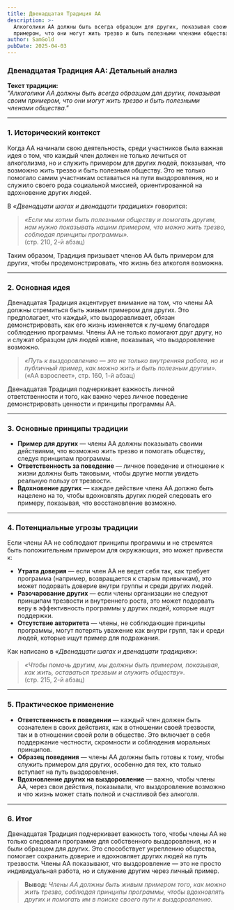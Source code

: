 ```yaml
---
title: Двенадцатая Традиция АА
description: >-
  Алкоголики АА должны быть всегда образцом для других, показывая своим
  примером, что они могут жить трезво и быть полезными членами общества.
author: SamGold
pubDate: 2025-04-03
---
```

### **Двенадцатая Традиция АА: Детальный анализ**

**Текст традиции:**\
*"Алкоголики АА должны быть всегда образцом для других, показывая своим примером, что они могут жить трезво и быть полезными членами общества."*

---

### **1. Исторический контекст**

Когда АА начинали свою деятельность, среди участников была важная идея о том, что каждый член должен не только лечиться от алкоголизма, но и служить примером для других людей, показывая, что возможно жить трезво и быть полезным обществу. Это не только помогало самим участникам оставаться на пути выздоровления, но и служило своего рода социальной миссией, ориентированной на вдохновение других людей.

В *«Двенадцати шагах и двенадцати традициях»* говорится:

> *«Если мы хотим быть полезными обществу и помогать другим, нам нужно показывать нашим примером, что можно жить трезво, соблюдая принципы программы».*\
> (стр. 210, 2-й абзац)

Таким образом, Традиция призывает членов АА быть примером для других, чтобы продемонстрировать, что жизнь без алкоголя возможна.

---

### **2. Основная идея**

Двенадцатая Традиция акцентирует внимание на том, что члены АА должны стремиться быть живым примером для других. Это предполагает, что каждый, кто выздоравливает, обязан демонстрировать, как его жизнь изменяется к лучшему благодаря соблюдению программы. Члены АА не только помогают друг другу, но и служат образцом для людей извне, показывая, что выздоровление возможно.

> *«Путь к выздоровлению — это не только внутренняя работа, но и публичный пример, как можно жить и быть полезным другим».*\
> («АА взрослеет», стр. 160, 1-й абзац)

Двенадцатая Традиция подчеркивает важность личной ответственности и того, как важно через личное поведение демонстрировать ценности и принципы программы АА.

---

### **3. Основные принципы традиции**

* **Пример для других** — члены АА должны показывать своими действиями, что возможно жить трезво и помогать обществу, следуя принципам программы.
* **Ответственность за поведение** — личное поведение и отношение к жизни должны быть таковыми, чтобы другие могли увидеть реальную пользу от трезвости.
* **Вдохновение других** — каждое действие члена АА должно быть нацелено на то, чтобы вдохновлять других людей следовать его примеру, показывая, что восстановление возможно.

---

### **4. Потенциальные угрозы традиции**

Если члены АА не соблюдают принципы программы и не стремятся быть положительным примером для окружающих, это может привести к:

* **Утрата доверия** — если член АА не ведет себя так, как требует программа (например, возвращается к старым привычкам), это может подорвать доверие внутри группы и среди других людей.
* **Разочарование других** — если члены организации не следуют принципам трезвости и внутреннего роста, это может подорвать веру в эффективность программы у других людей, которые ищут поддержки.
* **Отсутствие авторитета** — члены, не соблюдающие принципы программы, могут потерять уважение как внутри групп, так и среди людей, которые ищут пример для подражания.

Как написано в *«Двенадцати шагах и двенадцати традициях»*:

> *«Чтобы помочь другим, мы должны быть примером, показывая, как жить, оставаться трезвым и служить обществу».*\
> (стр. 215, 2-й абзац)

---

### **5. Практическое применение**

* **Ответственность в поведении** — каждый член должен быть сознателен в своих действиях, как в отношении своей трезвости, так и в отношении своей роли в обществе. Это включает в себя поддержание честности, скромности и соблюдения моральных принципов.
* **Образец поведения** — члены АА должны быть готовы к тому, чтобы служить примером для других, особенно для тех, кто только вступает на путь выздоровления.
* **Вдохновление других на выздоровление** — важно, чтобы члены АА, через свои действия, показывали, что выздоровление возможно и что жизнь может стать полной и счастливой без алкоголя.

---

### **6. Итог**

Двенадцатая Традиция подчеркивает важность того, чтобы члены АА не только следовали программе для собственного выздоровления, но и были образцом для других. Это способствует укреплению общества, помогает сохранить доверие и вдохновляет других людей на путь трезвости. Члены АА показывают, что выздоровление — это не просто индивидуальная работа, но и служение другим через личный пример.

> **Вывод:** *Члены АА должны быть живым примером того, как можно жить трезво, соблюдая принципы программы, чтобы вдохновлять других и помогать им в поиске своего пути к выздоровлению.*
